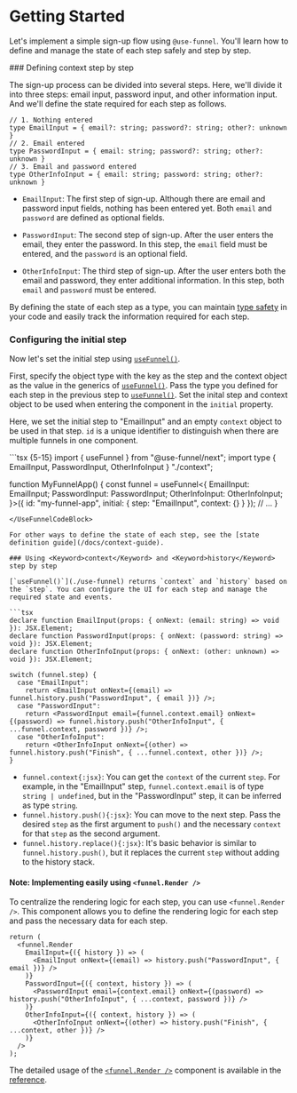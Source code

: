 
# Getting Started

Let's implement a simple sign-up flow using `@use-funnel`. You'll learn how to define and manage the state of each step safely and step by step.

<Steps>
### Defining <Keyword>context</Keyword> step by step

The sign-up process can be divided into several steps. Here, we'll divide it into three steps: email input, password input, and other information input. And we'll define the state required for each step as follows.

```tsx filename="context.ts"
// 1. Nothing entered
type EmailInput = { email?: string; password?: string; other?: unknown }
// 2. Email entered
type PasswordInput = { email: string; password?: string; other?: unknown }
// 3. Email and password entered
type OtherInfoInput = { email: string; password: string; other?: unknown }
```

- `EmailInput`: The first step of sign-up. Although there are email and password input fields, nothing has been entered yet. Both `email` and `password` are defined as optional fields.

- `PasswordInput`: The second step of sign-up. After the user enters the email, they enter the password. In this step, the `email` field must be entered, and the `password` is an optional field.

- `OtherInfoInput`: The third step of sign-up. After the user enters both the email and password, they enter additional information. In this step, both `email` and `password` must be entered.

By defining the state of each step as a type, you can maintain [type safety](./features.mdx#ui-state-managed-with-strong-type-safety) in your code and easily track the information required for each step.

### Configuring the initial step

Now let's set the initial step using [`useFunnel()`](./use-funnel).

First, specify the object type with the key as the step and the context object as the value in the generics of [`useFunnel()`](./use-funnel). Pass the type you defined for each step in the previous step to [`useFunnel()`](./use-funnel). Set the inital step and context object to be used when entering the component in the `initial` property.

Here, we set the initial step to "EmailInput" and an empty `context` object to be used in that step. `id` is a unique identifier to distinguish when there are multiple funnels in one component.

<UseFunnelCodeBlock>
```tsx {5-15}
import { useFunnel } from "@use-funnel/next";
import type { EmailInput, PasswordInput, OtherInfoInput } "./context";

function MyFunnelApp() {
  const funnel = useFunnel<{
    EmailInput: EmailInput;
    PasswordInput: PasswordInput;
    OtherInfoInput: OtherInfoInput;
  }>({
    id: "my-funnel-app",
    initial: {
      step: "EmailInput",
      context: {}
    }
  });
  // ...
}
```
</UseFunnelCodeBlock>

For other ways to define the state of each step, see the [state definition guide](/docs/context-guide).

### Using <Keyword>context</Keyword> and <Keyword>history</Keyword> step by step

[`useFunnel()`](./use-funnel) returns `context` and `history` based on the `step`. You can configure the UI for each step and manage the required state and events.

```tsx
declare function EmailInput(props: { onNext: (email: string) => void }): JSX.Element;
declare function PasswordInput(props: { onNext: (password: string) => void }): JSX.Element;
declare function OtherInfoInput(props: { onNext: (other: unknown) => void }): JSX.Element;

switch (funnel.step) {
  case "EmailInput":
    return <EmailInput onNext={(email) => funnel.history.push("PasswordInput", { email })} />;
  case "PasswordInput":
    return <PasswordInput email={funnel.context.email} onNext={(password) => funnel.history.push("OtherInfoInput", { ...funnel.context, password })} />;
  case "OtherInfoInput":
    return <OtherInfoInput onNext={(other) => funnel.history.push("Finish", { ...funnel.context, other })} />;
}
```

- `funnel.context{:jsx}`: You can get the `context` of the current `step`. For example, in the "EmailInput" step, `funnel.context.email` is of type `string | undefined`, but in the "PasswordInput" step, it can be inferred as type `string`.
- `funnel.history.push(){:jsx}`: You can move to the next step. Pass the desired `step` as the first argument to `push()` and the necessary `context` for that `step` as the second argument.
- `funnel.history.replace(){:jsx}`: It's basic behavior is similar to `funnel.history.push()`, but it replaces the current `step` without adding to the history stack.

#### Note: Implementing easily using `<funnel.Render />`

To centralize the rendering logic for each step, you can use `<funnel.Render />`. This component allows you to define the rendering logic for each step and pass the necessary data for each step.

```tsx
return (
  <funnel.Render
    EmailInput={({ history }) => (
      <EmailInput onNext={(email) => history.push("PasswordInput", { email })} />
    )}
    PasswordInput={({ context, history }) => (
      <PasswordInput email={context.email} onNext={(password) => history.push("OtherInfoInput", { ...context, password })} />
    )}
    OtherInfoInput={({ context, history }) => (
      <OtherInfoInput onNext={(other) => history.push("Finish", { ...context, other })} />
    )}
  />
);
```

The detailed usage of the [`<funnel.Render />`](./funnel-render) component is available in the [reference](/docs/funnel-render).

</Steps>
